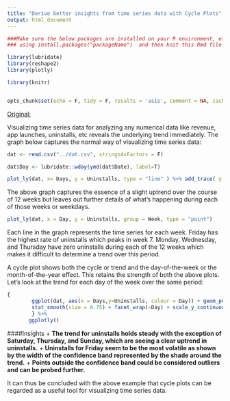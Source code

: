 ```yaml
---
title: "Derive better insights from time series data with Cycle Plots"
output: html_document
---
```


```r
###Make sure the below packages are installed on your R environment, else first install them 
### using install.packages("packageName")  and then knit this Rmd file

library(lubridate)
library(reshape2)
library(plotly)

library(knitr)


opts_chunk$set(echo = F, tidy = F, results = 'asis', comment = NA, cache = T)
```

[Original:](https://blog.clevertap.com/deriving-better-insights-from-time-series-data-with-cycle-plots/)

Visualizing time series data for analyzing any numerical data like revenue, app launches, uninstalls, etc reveals the underlying trend immediately. The graph below captures the normal way of visualizing time series data:

```r
dat <- read.csv("../dat.csv", stringsAsFactors = F)

dat$Day <- lubridate::wday(ymd(dat$Date), label=T)
```

```r
plot_ly(dat, x= Days, y = Uninstalls, type = "line" ) %>% add_trace( y = fitted(loess(Uninstalls ~ Days)), name = c("smoothened")) %>% layout(showlegend = FALSE)

```

The above graph captures the essence of a slight uptrend over the course of 12 weeks but leaves out further details of what's happening during each of those weeks or weekdays.

```r

plot_ly(dat, x = Day, y = Uninstalls, group = Week, type = "point") 

```

Each line in the graph represents the time series for each week. Friday has the highest rate of uninstalls which peaks in week 7. Monday, Wednesday, and Thursday have zero uninstalls during each of the 12 weeks which makes it difficult to determine a trend over this period.

A cycle plot shows both the cycle or trend and the day-of-the-week or the month-of-the-year effect. This retains the strength of both the above plots. Let's look at the trend for each day of the week over the same period:

```r

{
        ggplot(dat, aes(x = Days,y=Uninstalls, colour = Day)) + geom_point()+
        stat_smooth(size = 0.75) + facet_wrap(~Day) + scale_y_continuous(breaks= c(0,1000,2000,3000,4000))
        } %>%
       ggplotly()


```

####Insights
+ **The trend for uninstalls holds steady with the exception of Saturday, Thursday, and Sunday, which are seeing a clear uptrend in uninstalls.**
+ **Uninstalls for Friday seem to be the most volatile as shown by the width of the confidence band represented by the shade around the trend.**
+ **Points outside the confidence band could be considered outliers and can be probed further.**


It can thus be concluded with the above example that cycle plots can be regarded as a useful tool for visualizing time series data.